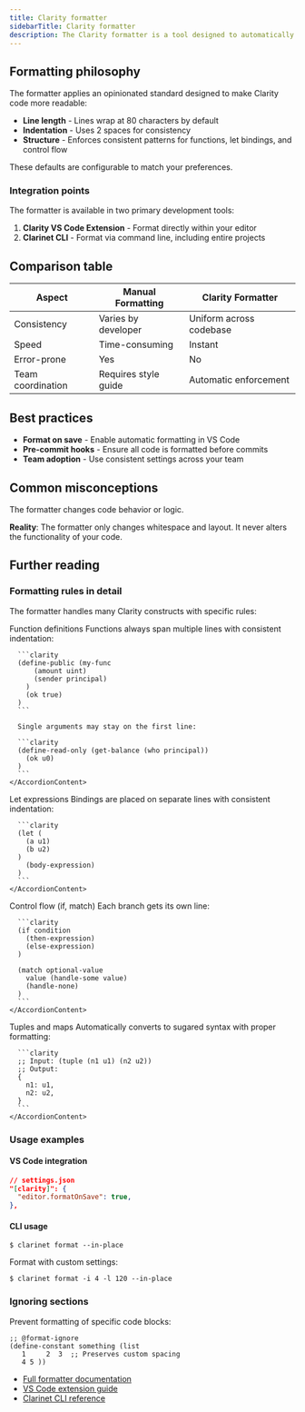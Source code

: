 ```yaml
---
title: Clarity formatter
sidebarTitle: Clarity formatter
description: The Clarity formatter is a tool designed to automatically format your Clarity smart contract code according to standardized style rules. Using consistent formatting improves code readability and maintainability, making it easier for developers to understand, collaborate on, and learn from existing Clarity projects.
---
```


## Formatting philosophy

The formatter applies an opinionated standard designed to make Clarity code more readable:

- **Line length** - Lines wrap at 80 characters by default
- **Indentation** - Uses 2 spaces for consistency
- **Structure** - Enforces consistent patterns for functions, let bindings, and control flow

These defaults are configurable to match your preferences.

### Integration points

The formatter is available in two primary development tools:

1. **Clarity VS Code Extension** - Format directly within your editor
2. **Clarinet CLI** - Format via command line, including entire projects

## Comparison table

| Aspect | Manual Formatting | Clarity Formatter |
|--------|------------------|-------------------|
| Consistency | Varies by developer | Uniform across codebase |
| Speed | Time-consuming | Instant |
| Error-prone | Yes | No |
| Team coordination | Requires style guide | Automatic enforcement |

## Best practices

- **Format on save** - Enable automatic formatting in VS Code
- **Pre-commit hooks** - Ensure all code is formatted before commits
- **Team adoption** - Use consistent settings across your team

## Common misconceptions

<Callout type="warn" title="Common misconception">
The formatter changes code behavior or logic.

**Reality**: The formatter only changes whitespace and layout. It never alters the functionality of your code.
</Callout>

## Further reading

### Formatting rules in detail

The formatter handles many Clarity constructs with specific rules:

<Accordion type="single" collapsible className="w-full">
  <AccordionItem value="function-definitions">
    <AccordionTrigger>Function definitions</AccordionTrigger>
    <AccordionContent>
      Functions always span multiple lines with consistent indentation:

      ```clarity
      (define-public (my-func
          (amount uint)
          (sender principal)
        )
        (ok true)
      )
      ```

      Single arguments may stay on the first line:

      ```clarity
      (define-read-only (get-balance (who principal))
        (ok u0)
      )
      ```
    </AccordionContent>
  </AccordionItem>

  <AccordionItem value="let-expressions">
    <AccordionTrigger>Let expressions</AccordionTrigger>
    <AccordionContent>
      Bindings are placed on separate lines with consistent indentation:

      ```clarity
      (let (
        (a u1)
        (b u2)
      )
        (body-expression)
      )
      ```
    </AccordionContent>
  </AccordionItem>

  <AccordionItem value="control-flow">
    <AccordionTrigger>Control flow (if, match)</AccordionTrigger>
    <AccordionContent>
      Each branch gets its own line:

      ```clarity
      (if condition
        (then-expression)
        (else-expression)
      )

      (match optional-value
        value (handle-some value)
        (handle-none)
      )
      ```
    </AccordionContent>
  </AccordionItem>

  <AccordionItem value="tuples-maps">
    <AccordionTrigger>Tuples and maps</AccordionTrigger>
    <AccordionContent>
      Automatically converts to sugared syntax with proper formatting:

      ```clarity
      ;; Input: (tuple (n1 u1) (n2 u2))
      ;; Output:
      {
        n1: u1,
        n2: u2,
      }
      ```
    </AccordionContent>
  </AccordionItem>
</Accordion>

### Usage examples

#### VS Code integration

```json
// settings.json
"[clarity]": {
  "editor.formatOnSave": true,
},
```

#### CLI usage

```terminal
$ clarinet format --in-place
```

Format with custom settings:

```terminal
$ clarinet format -i 4 -l 120 --in-place
```

### Ignoring sections

Prevent formatting of specific code blocks:

```clarity
;; @format-ignore
(define-constant something (list
   1     2  3  ;; Preserves custom spacing
   4 5 ))
```

- [Full formatter documentation](https://github.com/hirosystems/clarity-formatter)
- [VS Code extension guide](/tools/clarinet/integrations/vscode-extension)
- [Clarinet CLI reference](/tools/clarinet/clarinet-cli/cli-reference)